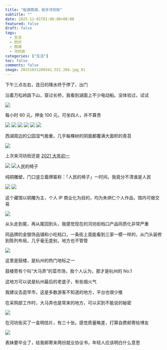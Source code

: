 ```yaml
---
title: "船游西湖，徒步河坊街"
subtitle: ""
date: 2025-11-01T01:06:00+08:00
featured: false
draft: false
tags:
  - 生活
  - 杭州
  - 西湖
  - 河坊街
categories: ["生活"]
toc: false
comments: false
image: 20251031200341_551_266.jpg_81
---
```


下午三点左右，连日的降水终于停了，出门

沿着万松岭路下山，穿过长桥，我看到湖面上不少电动船。没体验过，试试

<Img src="20251031200331_550_266.jpg" />

每小时 60 元，押金 100 元，可坐四人，并不算贵

<Img src="20251031200357_552_266.jpg" />

<Img src="20251031200341_551_266.jpg" />

<Img src="20251031200417_553_266.jpg" />

<Img src="20251031200434_555_266.jpg" />

<Img src="20251031200443_556_266.jpg" />

<Img src="20251031200452_557_266.jpg" />

西湖周边的公园湿气极重，几乎每棵树的阴面都覆满大面积的青苔

<Img src="20251031200455_558_266.jpg" />

上次来河坊街还是 [2021 大年初一](https://lhasa.icu/posts/life/2021-02-12-west-lake-tour.html)

<Img src="20251031200500_559_266.jpg"  />

<Img src="20251031200508_560_266.jpg" alt="人民的椅子" />

纯铜雕塑，门口竖立着牌匾称：「人民的椅子」一时间，我竟分不清谁是人民

<Img src="20251031200514_561_266.jpg" />

<Img src="20251031200521_562_266.jpg" />

这个藏馆以铜雕为主，个人 IP 商业化为目的，均为朱炳仁个人作品，馆内可做交易

<Img src="20251031200532_564_266.jpg" />

从头走到尾，再从尾回到头，我感觉现在的河坊街档口产品同质化非常严重

同品牌的金银饰品铺和小吃档口，一条街上竟能看到三家一模一样的，从门头装修到陈列布局，几乎毫无差别，地方也不管管

<Img src="20251031200543_566_266.jpg" />

这里是鼓楼，是杭州的热门地标之一

鼓楼旁有个叫“大马弄”的菜市场，我个人认为，那才是杭州的  No.1

这地方可以说是杭州最后的老底子，有些烟火气

我建议去逛早市，这是多数游客不知道的地方，平台也很少推

在采购部工作时，大马弄也是常来的地方，可以买到不能说的秘密

<Img src="20251031200554_567_266.jpg" />

在河坊街买了一盒明信片，有三十张。感觉质量略差，打算自费邮寄给博友

<Img src="20251031200558_568_266.jpg" />

表妹要毕业了，给我邮寄来两份就业协议书，年轻人应该明白什么意思